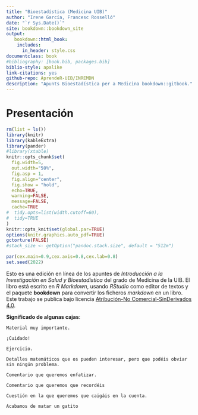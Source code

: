 ```yaml
--- 
title: "Bioestadística (Medicina UIB)"
author: "Irene García, Francesc Rosselló"
date: "`r Sys.Date()`"
site: bookdown::bookdown_site
output: 
   bookdown::html_book:
    includes:
      in_header: style.css
documentclass: book
#bibliography: [book.bib, packages.bib]
biblio-style: apalike
link-citations: yes
github-repo: AprendeR-UIB/INREMDN
description: "Apunts Bioestadística per a Medicina bookdown::gitbook."
---
```


# Presentación {-}


```r
rm(list = ls())
library(knitr)
library(kableExtra)
library(pander)
#library(xtable)
knitr::opts_chunk$set(
  fig.width=5, 
  out.width="50%",
  fig.asp = 1,
  fig.align="center", 
  fig.show = "hold",
  echo=TRUE, 
  warning=FALSE, 
  message=FALSE,
  cache=TRUE
#  tidy.opts=list(width.cutoff=60),
#  tidy=TRUE
)
knitr::opts_knit$set(global.par=TRUE)
options(knitr.graphics.auto_pdf=TRUE)
gctorture(FALSE)
#stack_size <- getOption("pandoc.stack.size", default = "512m")
```

```r
par(cex.main=0.9,cex.axis=0.8,cex.lab=0.8)
set.seed(2022)
```

Esto es una edición en línea de los apuntes de *Introducción a la Investigación en Salud y Bioestadística* del grado de Medicina de la UIB. El libro está escrito en *R Markdown*, usando *RStudio* como editor de textos y el paquete **bookdown** para convertir los ficheros *markdown* en un libro. Este trabajo se publica bajo licencia [Atribución-No Comercial-SinDerivados 4.0](https://creativecommons.org/licenses/by-nc-nd/4.0/).



**Significado de algunas cajas**:

```block2
Material muy importante.
```

```block2
¡Cuidado!
```

```block2
Ejercicio.
```

```block2
Detalles matemáticos que os pueden interesar, pero que podéis obviar sin ningún problema.
```

```block2
Comentario que queremos enfatizar.
```

```block2
Comentario que queremos que recordéis
```

```block2
Cuestión en la que queremos que caigáis en la cuenta.
```

```block2
Acabamos de matar un gatito
```


